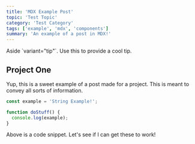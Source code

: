 ```yaml
---
title: 'MDX Example Post'
topic: 'Test Topic'
category: 'Test Category'
tags: ['example', 'mdx', 'components']
summary: 'An example of a post in MDX!'
---
```


<Aside variant='tip'>
  Aside `variant="tip"`. Use this to provide a cool tip.
</Aside>

## Project One

Yup, this is a sweet example of a post made for a project. This is meant to convey all sorts of information.

```js
const example = 'String Example!';

function doStuff() {
  console.log(example);
}
```

Above is a code snippet. Let's see if I can get these to work!
